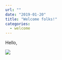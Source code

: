 ---
url: ""
date: "2019-01-20"
title: "Welcome folks!"
categories:
  - welcome
---

Hello,

![](./meme.jpg)
